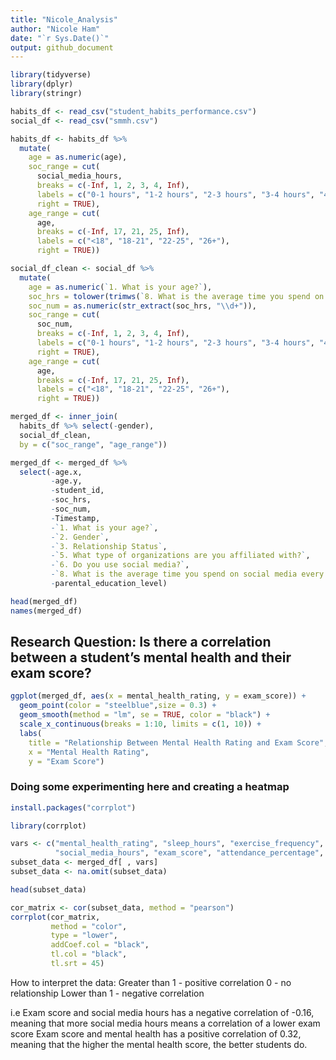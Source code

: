 ```yaml
---
title: "Nicole_Analysis"
author: "Nicole Ham"
date: "`r Sys.Date()`"
output: github_document
---
```


```r
library(tidyverse)
library(dplyr)
library(stringr)
```

```r
habits_df <- read_csv("student_habits_performance.csv")
social_df <- read_csv("smmh.csv")

habits_df <- habits_df %>%
  mutate(
    age = as.numeric(age),
    soc_range = cut(
      social_media_hours,
      breaks = c(-Inf, 1, 2, 3, 4, Inf),
      labels = c("0-1 hours", "1-2 hours", "2-3 hours", "3-4 hours", "4+ hours"),
      right = TRUE),
    age_range = cut(
      age,
      breaks = c(-Inf, 17, 21, 25, Inf),
      labels = c("<18", "18-21", "22-25", "26+"),
      right = TRUE))

social_df_clean <- social_df %>%
  mutate(
    age = as.numeric(`1. What is your age?`),
    soc_hrs = tolower(trimws(`8. What is the average time you spend on social media every day?`)),
    soc_num = as.numeric(str_extract(soc_hrs, "\\d+")),
    soc_range = cut(
      soc_num,
      breaks = c(-Inf, 1, 2, 3, 4, Inf),
      labels = c("0-1 hours", "1-2 hours", "2-3 hours", "3-4 hours", "4+ hours"),
      right = TRUE),
    age_range = cut(
      age,
      breaks = c(-Inf, 17, 21, 25, Inf),
      labels = c("<18", "18-21", "22-25", "26+"),
      right = TRUE))

merged_df <- inner_join(
  habits_df %>% select(-gender),
  social_df_clean,
  by = c("soc_range", "age_range"))

merged_df <- merged_df %>%
  select(-age.x, 
         -age.y, 
         -student_id, 
         -soc_hrs, 
         -soc_num, 
         -Timestamp, 
         -`1. What is your age?`,
         -`2. Gender`,
         -`3. Relationship Status`,
         -`5. What type of organizations are you affiliated with?`,
         -`6. Do you use social media?`,
         -`8. What is the average time you spend on social media every day?`,
         -parental_education_level)
```

```r
head(merged_df)
names(merged_df)
```

## Research Question: Is there a correlation between a student’s mental health and their exam score?
```r
ggplot(merged_df, aes(x = mental_health_rating, y = exam_score)) +
  geom_point(color = "steelblue",size = 0.3) +
  geom_smooth(method = "lm", se = TRUE, color = "black") +
  scale_x_continuous(breaks = 1:10, limits = c(1, 10)) +
  labs(
    title = "Relationship Between Mental Health Rating and Exam Score",
    x = "Mental Health Rating",
    y = "Exam Score")
```

### Doing some experimenting here and creating a heatmap
```r
install.packages("corrplot")
```


```r
library(corrplot)

vars <- c("mental_health_rating", "sleep_hours", "exercise_frequency",
          "social_media_hours", "exam_score", "attendance_percentage", "study_hours_per_day")
subset_data <- merged_df[ , vars]
subset_data <- na.omit(subset_data)

head(subset_data)

cor_matrix <- cor(subset_data, method = "pearson")
corrplot(cor_matrix, 
         method = "color", 
         type = "lower",
         addCoef.col = "black", 
         tl.col = "black", 
         tl.srt = 45)
```
How to interpret the data:
Greater than 1 - positive correlation
0 - no relationship
Lower than 1 - negative correlation

i.e
Exam score and social media hours has a negative correlation of -0.16, meaning that more social media hours means a correlation of a lower exam score
Exam score and mental health has a positive correlation of 0.32, meaning that the higher the mental health score, the better students do. 




